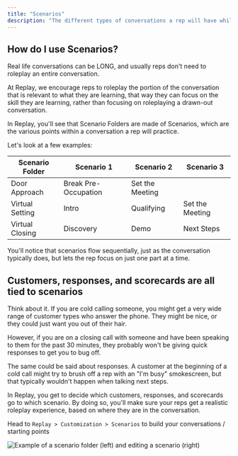 ```yaml
---
title: "Scenarios"
description: "The different types of conversations a rep will have while doing their job"
---
```


## How do I use Scenarios?

Real life conversations can be LONG, and usually reps don't need to roleplay an entire conversation.

At Replay, we encourage reps to roleplay the portion of the conversation that is relevant to what they are learning, that way they can focus on the skill they are learning, rather than focusing on roleplaying a drawn-out conversation.

In Replay, you'll see that Scenario Folders are made of Scenarios, which are the various points within a conversation a rep will practice.

Let's look at a few examples:

| Scenario Folder | Scenario 1           | Scenario 2      | Scenario 3      |
| --------------- | -------------------- | --------------- | --------------- |
| Door Approach   | Break Pre-Occupation | Set the Meeting |                 |
| Virtual Setting | Intro                | Qualifying      | Set the Meeting |
| Virtual Closing | Discovery            | Demo            | Next Steps      |

<Note>
  You'll notice that scenarios flow sequentially, just as the conversation
  typically does, but lets the rep focus on just one part at a time.
</Note>

## Customers, responses, and scorecards are all tied to scenarios

Think about it. If you are cold calling someone, you might get a very wide range of customer types who answer the phone. They might be nice, or they could just want you out of their hair.

However, if you are on a closing call with someone and have been speaking to them for the past 30 minutes, they probably won't be giving quick responses to get you to bug off.

The same could be said about responses. A customer at the beginning of a cold call might try to brush off a rep with an "I'm busy" smokescreen, but that typically wouldn't happen when talking next steps.

<Info>
  In Replay, you get to decide which customers, responses, and scorecards go to
  which scenario. By doing so, you'll make sure your reps get a realistic
  roleplay experience, based on where they are in the conversation.
</Info>

Head to `Replay > Customization > Scenarios` to build your conversations / starting points

<Card title="Example of a scenario folder (left) and editing a scenario (right)">
  <Frame>
    <img
      src="/images/scenario-example.jpeg"
      alt="Example of a scenario folder (left) and editing a scenario (right)"
    />
  </Frame>
</Card>
